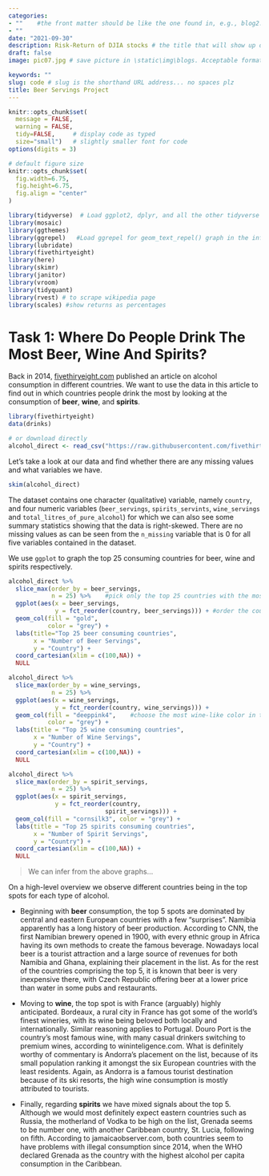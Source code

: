 ```yaml
---
categories:  
- ""    #the front matter should be like the one found in, e.g., blog2.md. It cannot be like the normal Rmd we used
- ""
date: "2021-09-30"
description: Risk-Return of DJIA stocks # the title that will show up once someone gets to this page
draft: false
image: pic07.jpg # save picture in \static\img\blogs. Acceptable formats= jpg, jpeg, or png . Your iPhone pics wont work

keywords: ""
slug: code # slug is the shorthand URL address... no spaces plz
title: Beer Servings Project
---
```

  

```r
knitr::opts_chunk$set(
  message = FALSE, 
  warning = FALSE, 
  tidy=FALSE,     # display code as typed
  size="small")   # slightly smaller font for code
options(digits = 3)

# default figure size
knitr::opts_chunk$set(
  fig.width=6.75, 
  fig.height=6.75,
  fig.align = "center"
)
```

```r
library(tidyverse)  # Load ggplot2, dplyr, and all the other tidyverse packages
library(mosaic)
library(ggthemes)
library(ggrepel)   #Load ggrepel for geom_text_repel() graph in the inflation problem
library(lubridate)
library(fivethirtyeight)
library(here)
library(skimr)
library(janitor)
library(vroom)
library(tidyquant)
library(rvest) # to scrape wikipedia page
library(scales) #show returns as percentages
```



# Task 1: Where Do People Drink The Most Beer, Wine And Spirits?

Back in 2014, [fivethiryeight.com](https://fivethirtyeight.com/features/dear-mona-followup-where-do-people-drink-the-most-beer-wine-and-spirits/) published an article on alcohol consumption in different countries. We want to use the data in this article to find out in which countries people drink the most by looking at the consumption of **beer**, **wine**, and **spirits**.


```r
library(fivethirtyeight)
data(drinks)

# or download directly
alcohol_direct <- read_csv("https://raw.githubusercontent.com/fivethirtyeight/data/master/alcohol-consumption/drinks.csv")

```


Let's take a look at our data and find whether there are any missing values and what variables we have. 

```r
skim(alcohol_direct)
```
The dataset contains one character (qualitative) variable, namely `country`, and four numeric variables (`beer_servings`, `spirits_servints`, `wine_servings` and `total_litres_of_pure_alcohol`) for which we can also see some summary statistics showing that the data is right-skewed. There are no missing values as can be seen from the `n_missing` variable that is 0 for all five variables contained in the dataset.

We use `ggplot` to graph the top 25 consuming countries for beer, wine and spirits respectively.

```r
alcohol_direct %>% 
  slice_max(order_by = beer_servings,
            n = 25) %>%    #pick only the top 25 countries with the most beer_servings
  ggplot(aes(x = beer_servings,
             y = fct_reorder(country, beer_servings))) + #order the country with beer_servings
  geom_col(fill = "gold",
           color = "grey") +
  labs(title="Top 25 beer consuming countries",
       x = "Number of Beer Servings",
       y = "Country") +
  coord_cartesian(xlim = c(100,NA)) +
  NULL
```

```r
alcohol_direct %>% 
  slice_max(order_by = wine_servings,
            n = 25) %>%
  ggplot(aes(x = wine_servings,
             y = fct_reorder(country, wine_servings))) +
  geom_col(fill = "deeppink4",    #choose the most wine-like color in the list of color table
           color = "grey") +
  labs(title = "Top 25 wine consuming countries",
       x = "Number of Wine Servings",
       y = "Country") +
  coord_cartesian(xlim = c(100,NA)) +
  NULL
```

```r
alcohol_direct %>% 
  slice_max(order_by = spirit_servings,
            n = 25) %>%
  ggplot(aes(x = spirit_servings,
             y = fct_reorder(country,
                           spirit_servings))) +
  geom_col(fill = "cornsilk3", color = "grey") +
  labs(title = "Top 25 spirits consuming countries",
       x = "Number of Spirit Servings",
       y = "Country") +
  coord_cartesian(xlim = c(100,NA)) +
  NULL
```

> We can infer from the above graphs...

On a high-level overview we observe different countries being in the top spots for each type of alcohol.

- Beginning with **beer** consumption, the top 5 spots are dominated by central and eastern European countries with a few "surprises". Namibia apparently has a long history of beer production. According to CNN, the first Namibian brewery opened in 1900, with every ethnic group in Africa having its own methods to create the famous beverage. Nowadays local beer is a tourist attraction and a large source of revenues for both Namibia and Ghana, explaining their placement in the list. As for the rest of the countries comprising the top 5, it is known that beer is very inexpensive there, with Czech Republic offering beer at a lower price than water in some pubs and restaurants.

- Moving to **wine**, the top spot is with France (arguably) highly anticipated. Bordeaux, a rural city in France has got some of the world's finest wineries, with its wine being beloved both locally and internationally. Similar reasoning applies to Portugal. Douro Port is the country's most famous wine, with many casual drinkers switching to premium wines, according to wininteligence.com. What is definitely worthy of commentary is Andorra's placement on the list, because of its small population ranking it amongst the six European countries with the least residents. Again, as Andorra is a famous tourist destination because of its ski resorts, the high wine consumption is mostly attributed to tourists.

- Finally, regarding **spirits** we have mixed signals about the top 5. Although we would most definitely expect eastern countries such as Russia, the motherland of Vodka to be high on the list, Grenada seems to be number one, with another Caribbean country, St. Lucia, following on fifth. According to jamaicaobserver.com, both countries seem to have problems with illegal consumption since 2014, when the WHO declared Grenada as the country with the highest alcohol per capita consumption in the Caribbean.
